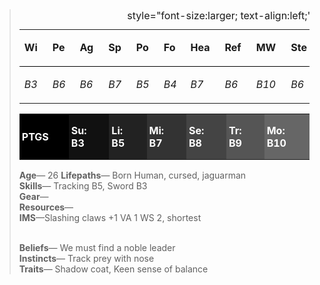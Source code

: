 <blockquote><!-- the blockquote is optional, but offsets it nicely -->

{| cellspacing="0"
|+ style="font-size:larger; text-align:left;"|'''Jaguar-men'''
|- 
|style="border-bottom:1px solid black; padding-right:1em;"|'''Wi'''
|style="border-bottom:1px solid black; padding-right:1em;"|'''Pe'''
|style="border-bottom:1px solid black; padding-right:1em;"|'''Ag'''
|style="border-bottom:1px solid black; padding-right:1em;"|'''Sp'''
|style="border-bottom:1px solid black; padding-right:1em;"|'''Po'''
|style="border-bottom:1px solid black; padding-right:1em;"|'''Fo'''
|style="border-bottom:1px solid black; padding-right:1em;"|'''Hea'''
|style="border-bottom:1px solid black; padding-right:1em;"|'''Ref'''
|style="border-bottom:1px solid black; padding-right:1em;"|'''MW'''
|style="border-bottom:1px solid black; padding-right:1em;"|'''Ste'''
|style="border-bottom:1px solid black; padding-right:1em;"|'''Hes'''
|style="border-bottom:1px solid black; padding-right:1em;"|'''Str'''
|style="border-bottom:1px solid black; padding-right:1em;"|'''Res'''
|style="border-bottom:1px solid black; padding-right:1em;"|'''Cir'''
|style="border-bottom:1px solid black; padding-right:1em;"|'''''Multi.'''''
|-
|''B3'' <!-- Will -->
|''B6'' <!-- Perception -->
|''B6'' <!-- Agility -->
|''B7'' <!-- Speed -->
|''B5'' <!-- Power -->
|''B4'' <!-- Forte -->
|''B7'' <!-- Health -->
|''B6'' <!-- Reflexes -->
|''B10'' <!-- Mortal Wound -->
|''B6'' <!-- Steel -->
|''7'' <!-- Hesitation -->
|''8'' <!-- Stride -->
|''B0'' <!-- Resources -->
|''B3'' <!-- Circles -->
|''6'' <!-- Speed Multiplier -->
|}
{|cellspacing="0"
|- 
| style="background:#000; color:white; padding:0 2em 0 .25em;"|'''PTGS'''
| style="background:#111; color:white; padding:0 2em 0 .25em;"|'''Su: B3'''
| style="background:#222; color:white; padding:0 2em 0 .25em;"|'''Li: B5'''
| style="background:#333; color:white; padding:0 2em 0 .25em;"|'''Mi: B7'''
| style="background:#444; color:white; padding:0 2em 0 .25em;"|'''Se: B8'''
| style="background:#555; color:white; padding:0 2em 0 .25em;"|'''Tr: B9'''
| style="background:#666; color:white; padding:0 2em 0 .25em;"|'''Mo: B10'''
|}
'''Age'''— 26     '''Lifepaths'''— Born Human, cursed, jaguarman
<br/>'''Skills'''— Tracking B5, Sword B3
<br/>'''Gear'''—
<br/>'''Resources'''—<!-- Relationships, Reputations, Affiliations, property-->
<br/>'''IMS'''—Slashing claws +1 VA 1 WS 2, shortest

<br/>'''Beliefs'''— We must find a noble leader
<br/>'''Instincts'''— Track prey with nose
<br/>'''Traits'''— Shadow coat, Keen sense of balance

</blockquote>